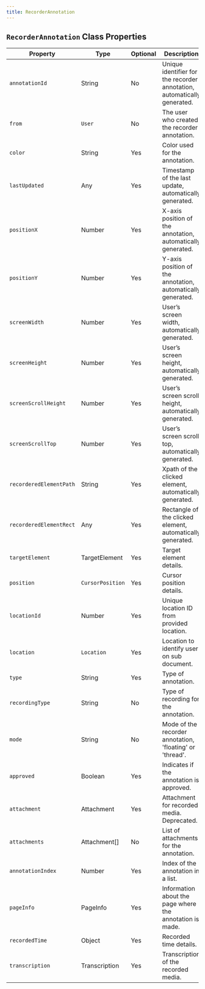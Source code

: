 ```yaml
---
title: RecorderAnnotation
---
```



## `RecorderAnnotation` Class Properties

| Property                | Type                    | Optional | Description                                                                 |
|-------------------------|-------------------------|----------|-----------------------------------------------------------------------------|
| `annotationId`            | String                  | No       | Unique identifier for the recorder annotation, automatically generated.     |
| `from`                    | `User`                    | No       | The user who created the recorder annotation.                               |
| `color`                   | String                  | Yes      | Color used for the annotation.                                              |
| `lastUpdated`             | Any                     | Yes      | Timestamp of the last update, automatically generated.                      |
| `positionX`               | Number                  | Yes      | X-axis position of the annotation, automatically generated.                 |
| `positionY`               | Number                  | Yes      | Y-axis position of the annotation, automatically generated.                 |
| `screenWidth`             | Number                  | Yes      | User’s screen width, automatically generated.                               |
| `screenHeight`            | Number                  | Yes      | User’s screen height, automatically generated.                              |
| `screenScrollHeight`      | Number                  | Yes      | User’s screen scroll height, automatically generated.                       |
| `screenScrollTop`         | Number                  | Yes      | User’s screen scroll top, automatically generated.                          |
| `recorderedElementPath`   | String                  | Yes      | Xpath of the clicked element, automatically generated.                      |
| `recorderedElementRect`   | Any                     | Yes      | Rectangle of the clicked element, automatically generated.                  |
| `targetElement`           | TargetElement           | Yes      | Target element details.                                                     |
| `position`                | `CursorPosition`          | Yes      | Cursor position details.                                                    |
| `locationId`              | Number                  | Yes      | Unique location ID from provided location.                                  |
| `location`                | `Location`                | Yes      | Location to identify user on sub document.                                  |
| `type`                    | String                  | Yes      | Type of annotation.                                                         |
| `recordingType`           | String                  | No       | Type of recording for the annotation.                                       |
| `mode`                    | String                  | No       | Mode of the recorder annotation, 'floating' or 'thread'.                    |
| `approved`                | Boolean                 | Yes      | Indicates if the annotation is approved.                                     |
| `attachment`              | Attachment              | Yes      | Attachment for recorded media. Deprecated.                                  |
| `attachments`             | Attachment[]            | No       | List of attachments for the annotation.                                     |
| `annotationIndex`         | Number                  | Yes      | Index of the annotation in a list.                                          |
| `pageInfo`                | PageInfo                | Yes      | Information about the page where the annotation is made.                     |
| `recordedTime`            | Object                  | Yes      | Recorded time details.                                                      |
| `transcription`           | Transcription           | Yes      | Transcription of the recorded media.                                        |

